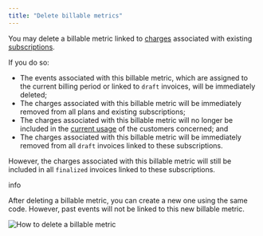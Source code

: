 ```yaml
---
title: "Delete billable metrics"
---
```


You may delete a billable metric linked to [charges](/docs/guide/plans/charges) associated with existing [subscriptions](/docs/guide/plans/subscription).

If you do so:

* The events associated with this billable metric, which are assigned to the current billing period or linked to `draft` invoices, will be immediately deleted;
* The charges associated with this billable metric will be immediately removed from all plans and existing subscriptions;
* The charges associated with this billable metric will no longer be included in the [current usage](/docs/api/customer%5Fusage/customer-usage-object) of the customers concerned; and
* The charges associated with this billable metric will be immediately removed from all `draft` invoices linked to these subscriptions.

However, the charges associated with this billable metric will still be included in all `finalized` invoices linked to these subscriptions.

info

After deleting a billable metric, you can create a new one using the same code. However, past events will not be linked to this new billable metric.

![How to delete a billable metric](/images/billable-metrics-delete-68cd9763df888a65237c8f0f5c85358a.png)
